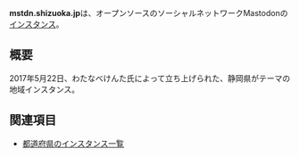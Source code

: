 {{infobox instance
|Name = '''mstdn.shizuoka.jp'''
|Domain = https://mstdn.shizuoka.jp
|Country = 日本
|Admin = [https://mstdn.shizuoka.jp/@watanabekentadayo わたなべけんた]
|Start = 2017年5月22日
| End = 不明
|Kifu = なし
|Alias = なし
}}'''mstdn.shizuoka.jp'''は、オープンソースのソーシャルネットワークMastodonの[[インスタンス]]。

== 概要 ==
2017年5月22日、わたなべけんた氏によって立ち上げられた、静岡県がテーマの地域インスタンス。

== 関連項目 ==
* [[都道府県のインスタンス一覧]]